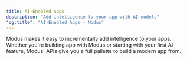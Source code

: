 ```yaml
---
title: AI-Enabled Apps
description: "Add intelligence to your app with AI models"
"og:title": "AI-Enabled Apps - Modus"
---
```


Modus makes it easy to incrementally add intelligence to your apps. Whether
you're building app with Modus or starting with your first AI feature, Modus'
APIs give you a full pallette to build a modern app from.
